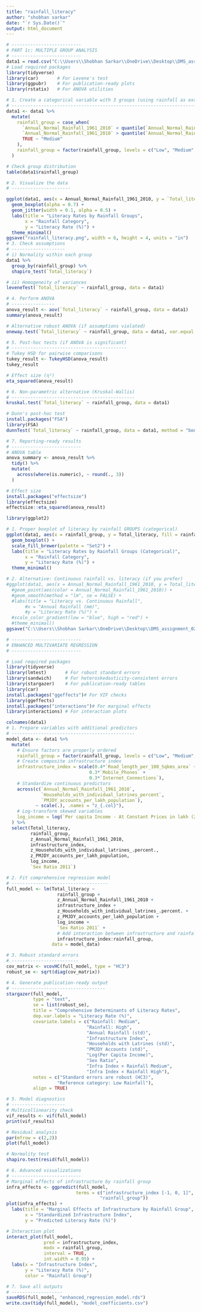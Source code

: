 ---
title: "rainfall_literacy"
author: "shobhan sarkar"
date: "`r Sys.Date()`"
output: html_document
---

```{r}
# --------------------------
# PART 1c: MULTIPLE GROUP ANALYSIS
# --------------------------
data1 = read.csv("C:\\Users\\Shobhan Sarkar\\OneDrive\\Desktop\\DMS_assignment_02\\data\\rainfall_literacy.csv")
# Load required packages
library(tidyverse)
library(car)       # For Levene's test
library(ggpubr)    # For publication-ready plots
library(rstatix)   # For ANOVA utilities

# 1. Create a categorical variable with 3 groups (using rainfall as example)
# ------------------------------------------------------------------------
data1 <- data1 %>%
  mutate(
    rainfall_group = case_when(
      `Annual_Normal_Rainfall_1961_2010` < quantile(`Annual_Normal_Rainfall_1961_2010`, 0.33) ~ "Low",
      `Annual_Normal_Rainfall_1961_2010` > quantile(`Annual_Normal_Rainfall_1961_2010`, 0.66) ~ "High",
      TRUE ~ "Medium"
    ),
    rainfall_group = factor(rainfall_group, levels = c("Low", "Medium", "High"))
  )

# Check group distribution
table(data1$rainfall_group)

# 2. Visualize the data
# ----------------------

ggplot(data1, aes(x = Annual_Normal_Rainfall_1961_2010, y = `Total_literacy`, fill = Annual_Normal_Rainfall_1961_2010)) +
  geom_boxplot(alpha = 0.7) +
  geom_jitter(width = 0.1, alpha = 0.5) +
  labs(title = "Literacy Rates by Rainfall Groups",
       x = "Rainfall Category",
       y = "Literacy Rate (%)") +
  theme_minimal()
ggsave("rainfall_literacy.png", width = 6, height = 4, units = "in")
# 3. Check assumptions
# --------------------
# i) Normality within each group
data1 %>%
  group_by(rainfall_group) %>%
  shapiro_test(`Total_literacy`)

# ii) Homogeneity of variances
leveneTest(`Total_literacy` ~ rainfall_group, data = data1)

# 4. Perform ANOVA
# ----------------
anova_result <- aov(`Total_literacy` ~ rainfall_group, data = data1)
summary(anova_result)

# Alternative robust ANOVA (if assumptions violated)
oneway.test(`Total_literacy` ~ rainfall_group, data = data1, var.equal = FALSE)

# 5. Post-hoc tests (if ANOVA is significant)
# -------------------------------------------
# Tukey HSD for pairwise comparisons
tukey_result <- TukeyHSD(anova_result)
tukey_result

# Effect size (η²)
eta_squared(anova_result)

# 6. Non-parametric alternative (Kruskal-Wallis)
# ----------------------------------------------
kruskal.test(`Total_literacy` ~ rainfall_group, data = data1)

# Dunn's post-hoc test
install.packages("FSA")
library(FSA)
dunnTest(`Total_literacy` ~ rainfall_group, data = data1, method = "bonferroni")

# 7. Reporting-ready results
# --------------------------
# ANOVA table
anova_summary <- anova_result %>%
  tidy() %>%
  mutate(
    across(where(is.numeric), ~ round(., 3))
  )

# Effect size
install.packages("effectsize")
library(effectsize)
effectsize::eta_squared(anova_result)
```

```{r}
library(ggplot2)

# 1. Proper boxplot of literacy by rainfall GROUPS (categorical)
ggplot(data1, aes(x = rainfall_group, y = Total_literacy, fill = rainfall_group)) +
  geom_boxplot() +
  scale_fill_brewer(palette = "Set2") +
  labs(title = "Literacy Rates by Rainfall Groups (Categorical)",
       x = "Rainfall Category",
       y = "Literacy Rate (%)") +
  theme_minimal()

# 2. Alternative: Continuous rainfall vs. literacy (if you prefer)
#ggplot(data1, aes(x = Annual_Normal_Rainfall_1961_2010, y = Total_literacy)) +
  #geom_point(aes(color = Annual_Normal_Rainfall_1961_2010)) +
  #geom_smooth(method = "lm", se = FALSE) +
  #labs(title = "Literacy vs. Continuous Rainfall",
       #x = "Annual Rainfall (mm)",
       #y = "Literacy Rate (%)") +
  #scale_color_gradient(low = "blue", high = "red") +
  #theme_minimal()
ggsave("C:\\Users\\Shobhan Sarkar\\OneDrive\\Desktop\\DMS_assignment_02\\datarainfall_literacy.png", width = 6, height = 4, units = "in")
```

```{r}
# --------------------------
# ENHANCED MULTIVARIATE REGRESSION
# --------------------------

# Load required packages
library(tidyverse)
library(lmtest)       # For robust standard errors
library(sandwich)     # For heteroskedasticity-consistent errors
library(stargazer)    # For publication-ready tables
library(car)   
install.packages("ggeffects")# For VIF checks
library(ggeffects)  
install.packages("interactions")# For marginal effects
library(interactions) # For interaction plots

colnames(data1)
# 1. Prepare variables with additional predictors
# ----------------------------------------------
model_data <- data1 %>%
  mutate(
    # Ensure factors are properly ordered
    rainfall_group = factor(rainfall_group, levels = c("Low", "Medium", "High")),
    # Create composite infrastructure index
    infrastructure_index = scale(0.4*`Road_length_per_100_Sqkms_area` + 
                               0.3*`Mobile_Phones` + 
                               0.3*`Internet_Connections`),
    # Standardize continuous predictors
    across(c(`Annual_Normal_Rainfall_1961_2010`, 
             `Households_with_individual_latrines_percent`,
             `PMJDY_accounts_per_lakh_population`),
           ~ scale(.), .names = "z_{.col}"),
    # Log-transform skewed variables
    log_income = log(`Per capita Income - At Constant Prices in lakh (2018-19)` + 1)
  ) %>%
  select(Total_literacy,
         rainfall_group,
         z_Annual_Normal_Rainfall_1961_2010,
         infrastructure_index,
         z_Households_with_individual_latrines_.percent.,
         z_PMJDY_accounts_per_lakh_population,
         log_income,
         `Sex Ratio 2011`)

# 2. Fit comprehensive regression model
# ------------------------------------
full_model <- lm(Total_literacy ~ 
                   rainfall_group + 
                   z_Annual_Normal_Rainfall_1961_2010 +
                   infrastructure_index +
                   z_Households_with_individual_latrines_.percent. +
                   z_PMJDY_accounts_per_lakh_population +
                   log_income +
                   `Sex Ratio 2011` +
                   # Add interaction between infrastructure and rainfall
                   infrastructure_index:rainfall_group,
                 data = model_data)

# 3. Robust standard errors
# -------------------------
cov_matrix <- vcovHC(full_model, type = "HC3")
robust_se <- sqrt(diag(cov_matrix))

# 4. Generate publication-ready output
# -----------------------------------
stargazer(full_model,
          type = "text",
          se = list(robust_se),
          title = "Comprehensive Determinants of Literacy Rates",
          dep.var.labels = "Literacy Rate (%)",
          covariate.labels = c("Rainfall: Medium", 
                              "Rainfall: High",
                              "Annual Rainfall (std)",
                              "Infrastructure Index",
                              "Households with Latrines (std)",
                              "PMJDY Accounts (std)",
                              "Log(Per Capita Income)",
                              "Sex Ratio",
                              "Infra Index × Rainfall Medium",
                              "Infra Index × Rainfall High"),
          notes = c("Standard errors are robust (HC3)",
                   "Reference category: Low Rainfall"),
          align = TRUE)

# 5. Model diagnostics
# --------------------
# Multicollinearity check
vif_results <- vif(full_model)
print(vif_results)

# Residual analysis
par(mfrow = c(2,2))
plot(full_model)

# Normality test
shapiro.test(resid(full_model))

# 6. Advanced visualizations
# --------------------------
# Marginal effects of infrastructure by rainfall group
infra_effects <- ggpredict(full_model, 
                          terms = c("infrastructure_index [-1, 0, 1]", 
                                   "rainfall_group"))
plot(infra_effects) +
  labs(title = "Marginal Effects of Infrastructure by Rainfall Group",
       x = "Standardized Infrastructure Index",
       y = "Predicted Literacy Rate (%)")

# Interaction plot
interact_plot(full_model, 
              pred = infrastructure_index, 
              modx = rainfall_group,
              interval = TRUE,
              int.width = 0.95) +
  labs(x = "Infrastructure Index",
       y = "Literacy Rate (%)",
       color = "Rainfall Group")

# 7. Save all outputs
# -------------------
saveRDS(full_model, "enhanced_regression_model.rds")
write.csv(tidy(full_model), "model_coefficients.csv")
```






